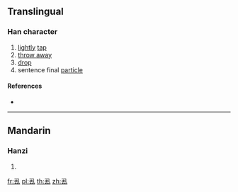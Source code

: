 {{character info/new}}
==Translingual==

===Han character===
{{Han char|rn=28|rad=厶|as=04|sn=6|four=|canj=NGI|ids=⿹⺄去}}

# [[lightly]] [[tap]]
# [[throw away]]
# [[drop]]
# sentence final [[particle]]

====References====
* {{Han ref|kx=0164.151|dkj=03080|hdz=10053.040|uh=53BE|ud=21438}}

----

==Mandarin==

===Hanzi===
{{cmn-hanzi|pin=[[dū]] ([[du1]])|wg=tu<sup>1</sup>}}

# {{defn|lang=cmn|sort=厶04}}

[[fr:厾]]
[[pl:厾]]
[[th:厾]]
[[zh:厾]]